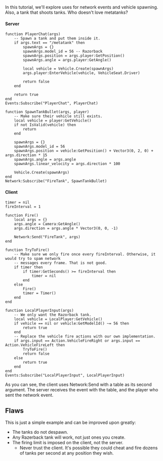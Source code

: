 In this tutorial, we'll explore uses for network events and vehicle spawning. Also, a tank that shoots tanks. Who doesn't love metatanks?

====Server====

<syntaxhighlight>
function PlayerChat(args)
	-- Spawn a tank and put them inside it.
	if args.text == "/metatank" then
		spawnArgs = {}
		spawnArgs.model_id = 56 -- Razorback
		spawnArgs.position = args.player:GetPosition()
		spawnArgs.angle = args.player:GetAngle()
		
		local vehicle = Vehicle.Create(spawnArgs)
		args.player:EnterVehicle(vehicle, VehicleSeat.Driver)
		
		return false
	end
	
	return true
end
Events:Subscribe("PlayerChat", PlayerChat)

function SpawnTankBullet(args, player)
	-- Make sure their vehicle still exists.
	local vehicle = player:GetVehicle()
	if not IsValid(vehicle) then
		return
	end
	
	spawnArgs = {}
	spawnArgs.model_id = 56
	spawnArgs.position = vehicle:GetPosition() + Vector3(0, 2, 0) + args.direction * 15
	spawnArgs.angle = args.angle
	spawnArgs.linear_velocity = args.direction * 100
	
	Vehicle.Create(spawnArgs)
end
Network:Subscribe("FireTank", SpawnTankBullet)
</syntaxhighlight>

====Client====

<syntaxhighlight>
timer = nil
fireInterval = 1

function Fire()
	local args = {}
	args.angle = Camera:GetAngle()
	args.direction = args.angle * Vector3(0, 0, -1)
	
	Network:Send("FireTank", args)
end

function TryToFire()
	-- Make sure we only fire once every fireInterval. Otherwise, it would try to spam network
	-- messages every frame. That is not good.
	if timer then
		if timer:GetSeconds() >= fireInterval then
			timer = nil
		end
	else
		Fire()
		timer = Timer()
	end
end

function LocalPlayerInput(args)
	-- We only want the Razorback tank.
	local vehicle = LocalPlayer:GetVehicle()
	if vehicle == nil or vehicle:GetModelId() ~= 56 then
		return true
	end
	-- Replace the vehicle fire actions with our own implementation.
	if args.input == Action.VehicleFireRight or args.input == Action.VehicleFireLeft then
		TryToFire()
		return false
	else
		return true
	end
end
Events:Subscribe("LocalPlayerInput", LocalPlayerInput)
</syntaxhighlight>

As you can see, the client uses Network:Send with a table as its second argument. The server receives the event with the table, and the player who sent the network event.

==Flaws==

This is just a simple example and can be improved upon greatly:
* The tanks do not despawn.
* Any Razerback tank will work, not just ones you create.
* The firing limit is imposed on the client, not the server.
** Never trust the client. It's possible they could cheat and fire dozens of tanks per second at any position they wish.